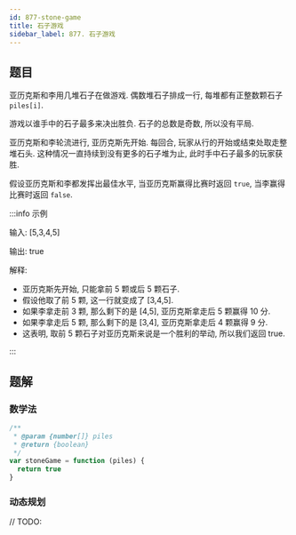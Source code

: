 ```yaml
---
id: 877-stone-game
title: 石子游戏
sidebar_label: 877. 石子游戏
---
```


## 题目

亚历克斯和李用几堆石子在做游戏. 偶数堆石子排成一行, 每堆都有正整数颗石子 `piles[i]`.

游戏以谁手中的石子最多来决出胜负. 石子的总数是奇数, 所以没有平局.

亚历克斯和李轮流进行, 亚历克斯先开始. 每回合, 玩家从行的开始或结束处取走整堆石头. 这种情况一直持续到没有更多的石子堆为止, 此时手中石子最多的玩家获胜.

假设亚历克斯和李都发挥出最佳水平, 当亚历克斯赢得比赛时返回 `true`, 当李赢得比赛时返回 `false`.

:::info 示例

输入: [5,3,4,5]

输出: true

解释:

- 亚历克斯先开始, 只能拿前 5 颗或后 5 颗石子.
- 假设他取了前 5 颗, 这一行就变成了 [3,4,5].
- 如果李拿走前 3 颗, 那么剩下的是 [4,5], 亚历克斯拿走后 5 颗赢得 10 分.
- 如果李拿走后 5 颗, 那么剩下的是 [3,4], 亚历克斯拿走后 4 颗赢得 9 分.
- 这表明, 取前 5 颗石子对亚历克斯来说是一个胜利的举动, 所以我们返回 true.

:::

## 题解

### 数学法

```ts
/**
 * @param {number[]} piles
 * @return {boolean}
 */
var stoneGame = function (piles) {
  return true
}
```

### 动态规划

// TODO:
